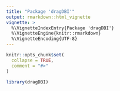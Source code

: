 ```yaml
---
title: "Package 'dragDBI'"
output: rmarkdown::html_vignette
vignette: >
  %\VignetteIndexEntry{Package 'dragDBI'}
  %\VignetteEngine{knitr::rmarkdown}
  %\VignetteEncoding{UTF-8}
---
```


```r
knitr::opts_chunk$set(
  collapse = TRUE,
  comment = "#>"
)
```

```r
library(dragDBI)
```
